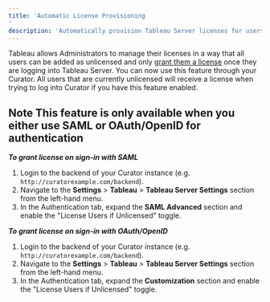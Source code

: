 ```yaml
---
title: 'Automatic License Provisioning'
description: 'Automatically provision Tableau Server licenses for users when they access Curator for streamlined license management.'
---
```


Tableau allows Administrators to manage their licenses in a way that all users can be added as unlicensed and only
[grant them a license][1] once they are logging into Tableau Server. You can now use this feature through your Curator.
All users that are currently unlicensed will receive a license when trying to log into Curator if you have this feature enabled.

## Note This feature is only available when you either use SAML or OAuth/OpenID for authentication

***To grant license on sign-in with SAML***

1. Login to the backend of your Curator instance (e.g. `http://curatorexample.com/backend`).
2. Navigate to the **Settings** > **Tableau** > **Tableau Server Settings** section from the left-hand menu.
3. In the Authentication tab, expand the **SAML Advanced** section and enable the "License Users if Unlicensed" toggle.

***To grant license on sign-in with OAuth/OpenID***

1. Login to the backend of your Curator instance (e.g. `http://curatorexample.com/backend`).
2. Navigate to the **Settings** > **Tableau** > **Tableau Server Settings** section from the left-hand menu.
3. In the Authentication tab, expand the **Customization** section and enable the "License Users if Unlicensed" toggle.

[1]: https://help.tableau.com/current/server/en-us/grant_role.htm
